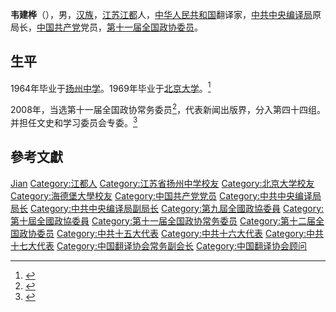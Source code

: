 '''韦建桦'''（{{bd|1946年|7月|}}），男，[[汉族|汉族]]，[[江苏|江苏]][[江都|江都]]人，[[中华人民共和国|中华人民共和国]]翻译家，[[中共中央编译局|中共中央编译局]]原局长，[[中国共产党|中国共产党]]党员，[[第十一届全国政协委员|第十一届全国政协委员]]。

== 生平 ==
1964年毕业于[[扬州中学|扬州中学]]。1969年毕业于[[北京大学|北京大学]]。<ref>{{Cite web|title=那一片绿荫——韦建桦|url=http://61.155.62.52/yzzx/Article/ShowArticle.asp?ArticleID=610|accessdate=2020-06-06|work=扬州中学}}</ref>

2008年，当选第十一届全国政协常务委员<ref>{{cite news|title=第十一届全国政协委员名单|url=http://www.indaa.com.cn/zt/2009qglh/zxzs/200903/t20090303_127573.html|accessdate=2013-04-09|newspaper=新华社北京1月25日电 中国人民政治协商会议第十一届全国委员会委员名单(共2237人，2008年1月25日政协第十届全国委员会常务委员会第二十次会议通过)|date=2008年1月25日|deadurl=yes|archiveurl=https://web.archive.org/web/20130928014403/http://www.indaa.com.cn/zt/2009qglh/zxzs/200903/t20090303_127573.html|archivedate=2013年9月28日}}</ref>，代表新闻出版界，分入第四十四组。并担任文史和学习委员会专委。<ref>{{cite news|title=全国政协信息-韦建桦|url=http://www.cppcc.gov.cn/CMS/wylibary/showJcwyxtInfoWylibary.action?tabJcwyxt.guid=11W0022370&wytype=wjwy|accessdate=2013-04-11|newspaper=全国政协委员会}}</ref>

== 參考文獻 ==
{{reflist}}

{{中国政治人物小作品}}
{{Navboxes 
| title  = 韦建桦在[[中国翻译协会|中国翻译协会]]的职务
| list1  =
{{中国翻译协会第五届全国理事会}}
{{中国翻译协会第六届理事会}}
{{中国翻译协会第七届理事会}}
}}

{{Authority control}}
{{DEFAULTSORT:Wei韦}}
[[Category:韋姓|Jian]]
[[Category:江都人|Category:江都人]]
[[Category:江苏省扬州中学校友|Category:江苏省扬州中学校友]]
[[Category:北京大学校友|Category:北京大学校友]]
[[Category:海德堡大學校友|Category:海德堡大學校友]]
[[Category:中国共产党党员|Category:中国共产党党员]]
[[Category:中共中央编译局局长|Category:中共中央编译局局长]]
[[Category:中共中央编译局副局长|Category:中共中央编译局副局长]]
[[Category:第九屆全國政協委員|Category:第九屆全國政協委員]]
[[Category:第十屆全國政協委員|Category:第十屆全國政協委員]]
[[Category:第十一届全国政协常务委员|Category:第十一届全国政协常务委员]]
[[Category:第十二届全国政协委员|Category:第十二届全国政协委员]]
[[Category:中共十五大代表|Category:中共十五大代表]]
[[Category:中共十六大代表|Category:中共十六大代表]]
[[Category:中共十七大代表|Category:中共十七大代表]]
[[Category:中国翻译协会常务副会长|Category:中国翻译协会常务副会长]]
[[Category:中国翻译协会顾问|Category:中国翻译协会顾问]]